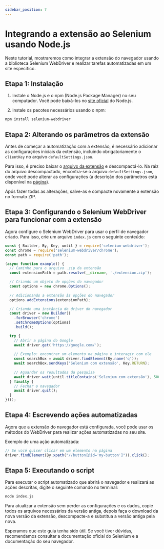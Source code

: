 ```yaml
---
sidebar_position: 7
---
```



<ArticleHead slug="extension/selenium-ext" />


# Integrando a extensão ao Selenium usando Node.js

Neste tutorial, mostraremos como integrar a extensão do navegador usando a biblioteca Selenium WebDriver e realizar tarefas automatizadas em um site específico.

## Etapa 1: Instalação

1. Instale o Node.js e o npm (Node.js Package Manager) no seu computador. Você pode baixá-los no [site oficial](https://nodejs.org/) do Node.js.

2. Instale os pacotes necessários usando o npm:

```bash
npm install selenium-webdriver
```
## Etapa 2: Alterando os parâmetros da extensão

Antes de começar a automatização com a extensão, é necessário adicionar as configurações iniciais da extensão, incluindo obrigatoriamente o `clientKey` no arquivo `defaultSettings.json`.

Para isso, é preciso baixar o [arquivo da extensão](extension-main.mdx) e descompactá-lo. Na raiz do arquivo descompactado, encontra-se o arquivo `defaultSettings.json`, onde você pode alterar as configurações (a descrição dos parâmetros está disponível na [página](ext-settings.mdx)).

Após fazer todas as alterações, salve-as e compacte novamente a extensão no formato ZIP.

## Etapa 3: Configurando o Selenium WebDriver para funcionar com a extensão

Agora configure o Selenium WebDriver para usar o perfil de navegador criado.
Para isso, crie um arquivo `index.js` com o seguinte conteúdo:

```js
const { Builder, By, Key, until } = require('selenium-webdriver');
const chrome = require('selenium-webdriver/chrome');
const path = require('path');

(async function example() {
  // Caminho para o arquivo .zip da extensão
  const extensionPath = path.resolve(__dirname, './extension.zip');

  // Criando um objeto de opções do navegador
  const options = new chrome.Options();
  
  // Adicionando a extensão às opções do navegador
  options.addExtensions(extensionPath);

  // Criando uma instância do driver do navegador
  const driver = new Builder()
    .forBrowser('chrome')
    .setChromeOptions(options)
    .build();

  try {
    // Abrir a página do Google
    await driver.get('https://google.com/');
    
    // Exemplo: encontrar um elemento na página e interagir com ele
    const searchBox = await driver.findElement(By.name('q'));
    await searchBox.sendKeys('Selenium com extensão', Key.RETURN);
    
    // Aguardar os resultados da pesquisa
    await driver.wait(until.titleContains('Selenium com extensão'), 5000);
  } finally {
    // Fechar o navegador
    await driver.quit();
  }
})();
```

## Etapa 4: Escrevendo ações automatizadas
Agora que a extensão do navegador está configurada, você pode usar os métodos do WebDriver para realizar ações automatizadas no seu site.

Exemplo de uma ação automatizada:

```js
// Se você quiser clicar em um elemento na página
driver.findElement(By.xpath("//button[@id='my-button']")).click();
```

## Etapa 5: Executando o script

Para executar o script automatizado que abrirá o navegador e realizará as ações descritas, digite o seguinte comando no terminal:

```bash
node index.js
```

Para atualizar a extensão sem perder as configurações e os dados, copie todos os arquivos necessários da versão antiga, depois faça o download da nova versão da extensão, descompacte-a e substitua a versão antiga pela nova.

Esperamos que este guia tenha sido útil. Se você tiver dúvidas, recomendamos consultar a documentação oficial do Selenium e a documentação do seu navegador.
